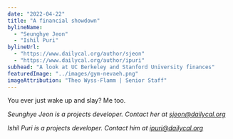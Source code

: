 ```yaml
---
date: "2022-04-22"
title: "A financial showdown"
bylineName:
  - "Seunghye Jeon"
  - "Ishil Puri"
bylineUrl:
  - "https://www.dailycal.org/author/sjeon"
  - "https://www.dailycal.org/author/ipuri"
subhead: "A look at UC Berkeley and Stanford University finances"
featuredImage: "../images/gym-nevaeh.png"
imageAttribution: "Theo Wyss-Flamm | Senior Staff"
---
```


You ever just wake up and slay? Me too.

<BerkeleyStanfordSankey />

<BerkeleyLiabilities />

_Seunghye Jeon is a projects developer. Contact her at [sjeon@dailycal.org](mailto:sjeon@dailycal.org)_

_Ishil Puri is a projects developer. Contact him at [ipuri@dailycal.org](mailto:ipuri@dailycal.org)_
